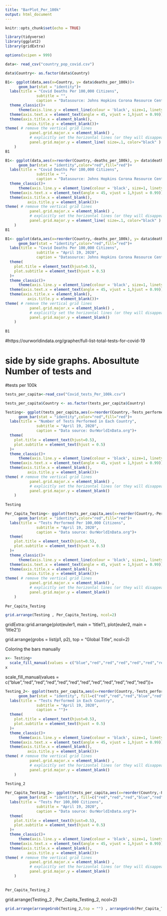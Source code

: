 ```yaml
---
title: "BarPlot_Per_100k"
output: html_document
---
```


```r
knitr::opts_chunk$set(echo = TRUE)
```

```r
library(tidyverse)
library(ggplot2)
library(gridExtra)
```

```r
options(scipen = 999)
```


```r
data<- read_csv("country_pop_covid.csv")
```

```r
data$Country<- as.factor(data$Country)
```

```r
B1<- ggplot(data,aes(x=Country, y= data$deaths_per_100k))+
      geom_bar(stat = "identity")+
  labs(title = "Covid Deaths Per 100,000 Citizens",
              subtitle = "",
              caption = "Datasource: Johns Hopkins Corona Resource Center")+
  theme_classic()+
      theme(axis.line.y = element_line(colour = 'black', size=1, linetype='solid'))+
  theme(axis.text.x = element_text(angle = 45, vjust = 1,hjust = 0.99))+
  theme(axis.title.x = element_blank(),
          axis.title.y = element_blank())+
theme( # remove the vertical grid lines
           panel.grid.major.x = element_blank() ,
           # explicitly set the horizontal lines (or they will disappear too)
           panel.grid.major.y = element_line( size=.1, color="black" ) 
    )
B1
```

```r
B1<- ggplot(data,aes(x=reorder(Country,-deaths_per_100k), y= data$deaths_per_100k))+
      geom_bar(stat = "identity",color="red",fill="red")+
  labs(title = "Covid Deaths Per 100,000 Citizens",
              subtitle = "",
              caption = "Datasource: Johns Hopkins Corona Resource Center")+
  theme_classic()+
      theme(axis.line.y = element_line(colour = 'black', size=1, linetype='solid'))+
  theme(axis.text.x = element_text(angle = 45, vjust = 1,hjust = 0.99))+
  theme(axis.title.x = element_blank(),
          axis.title.y = element_blank())+
theme( # remove the vertical grid lines
           panel.grid.major.x = element_blank() ,
           # explicitly set the horizontal lines (or they will disappear too)
           panel.grid.major.y = element_line( size=.1, color="black" ) 
    )
B1
```


```r
B1<- ggplot(data,aes(x=reorder(Country,-deaths_per_100k), y= data$deaths_per_100k))+
      geom_bar(stat = "identity",color="red",fill="red")+
  labs(title = "Covid Deaths Per 100,000 Citizens",
              subtitle = "April 19, 2020",
              caption = "Datasource: Johns Hopkins Corona Resource Center")+
  theme(
    plot.title = element_text(hjust=0.5),
    plot.subtitle = element_text(hjust = 0.5)
  )+
  theme_classic()+
      theme(axis.line.y = element_line(colour = 'black', size=1, linetype='solid'))+
  theme(axis.text.x = element_text(angle = 45, vjust = 1,hjust = 0.99))+
  theme(axis.title.x = element_blank(),
          axis.title.y = element_blank())+
theme( # remove the vertical grid lines
           panel.grid.major.x = element_blank() ,
           # explicitly set the horizontal lines (or they will disappear too)
           panel.grid.major.y = element_blank() 
    )
  
B1
```

#https://ourworldindata.org/grapher/full-list-total-tests-for-covid-19


# side by side graphs.  Abosultute Number of tests and 
#tests per 100k

```r
tests_per_capita<-read_csv("Covid_tests_Per_100k.csv")
```

```r
tests_per_capita$Country <- as.factor(tests_per_capita$Country)
```


```r
Testing<- ggplot(tests_per_capita,aes(x=reorder(Country,-Tests_performed), y= Tests_performed))+
      geom_bar(stat = "identity",color="red",fill="red")+
  labs(title = "Number of Tests Performed in Each Country",
              subtitle = "April 19, 2020",
              caption = "Data source: OurWorldInData.org")+
  theme(
    plot.title = element_text(hjust=0.5),
    plot.subtitle = element_text(hjust = 0.5)
  )+
  theme_classic()+
      theme(axis.line.y = element_line(colour = 'black', size=1, linetype='solid'))+
  theme(axis.text.x = element_text(angle = 45, vjust = 1,hjust = 0.99))+
  theme(axis.title.x = element_blank(),
          axis.title.y = element_blank())+
theme( # remove the vertical grid lines
           panel.grid.major.x = element_blank() ,
           # explicitly set the horizontal lines (or they will disappear too)
           panel.grid.major.y = element_blank() 
    )
  
Testing
```



```r
Per_Capita_Testing<- ggplot(tests_per_capita,aes(x=reorder(Country,-Per), y= Per))+
      geom_bar(stat = "identity",color="red",fill="red")+
  labs(title = "Tests Performed Per 100,000 Citizens",
              subtitle = "April 19, 2020",
              caption = "Data source: OurWorldInData.org")+
  theme(
    plot.title = element_text(hjust=0.5),
    plot.subtitle = element_text(hjust = 0.5)
  )+
  theme_classic()+
      theme(axis.line.y = element_line(colour = 'black', size=1, linetype='solid'))+
  theme(axis.text.x = element_text(angle = 45, vjust = 1,hjust = 0.99))+
  theme(axis.title.x = element_blank(),
          axis.title.y = element_blank())+
theme( # remove the vertical grid lines
           panel.grid.major.x = element_blank() ,
           # explicitly set the horizontal lines (or they will disappear too)
           panel.grid.major.y = element_blank() 
    )
  
Per_Capita_Testing
```


```r
grid.arrange(Testing , Per_Capita_Testing, ncol=2)
```

gridExtra::grid.arrange(plot(euler1, main = 'title1'),
plot(euler2, main = 'title2'))

grid.arrange(grobs = list(p1, p2), top = "Global Title", ncol=2)


############  Coloring the bars manually################

```r
x<- Testing+
  scale_fill_manual(values = c("blue","red","red","red","red","red","red","red","red","red","red","red"))
x
```

scale_fill_manual(values = c("blue","red","red","red","red","red","red","red","red","red","red","red"))+

```r
Testing_2<- ggplot(tests_per_capita,aes(x=reorder(Country,-Tests_performed), y= Tests_performed))+
      geom_bar(stat = "identity", fill=c("red","red","red","blue","red","red","red","red","red","red","red","red"))+
  labs(title = "Tests Performed in Each Country",
              subtitle = "April 19, 2020",
              caption = "")+
  theme(
    plot.title = element_text(hjust=0.5),
    plot.subtitle = element_text(hjust = 0.5)
  )+
  theme_classic()+
      theme(axis.line.y = element_line(colour = 'black', size=1, linetype='solid'))+
  theme(axis.text.x = element_text(angle = 45, vjust = 1,hjust = 0.99))+
  theme(axis.title.x = element_blank(),
          axis.title.y = element_blank())+
theme( # remove the vertical grid lines
           panel.grid.major.x = element_blank() ,
           # explicitly set the horizontal lines (or they will disappear too)
           panel.grid.major.y = element_blank() 
    )
  
Testing_2
```

```r
Per_Capita_Testing_2<- ggplot(tests_per_capita,aes(x=reorder(Country,-Per), y= Per))+
      geom_bar(stat = "identity", fill=c("red","red","red","blue","red","red","red","red","red","red","red","red"))+
  labs(title = "Tests Per 100,000 Citizens",
              subtitle = "April 19, 2020",
              caption = "Data source: OurWorldInData.org")+
  theme(
    plot.title = element_text(hjust=0.5),
    plot.subtitle = element_text(hjust = 0.5)
  )+
  theme_classic()+
      theme(axis.line.y = element_line(colour = 'black', size=1, linetype='solid'))+
  theme(axis.text.x = element_text(angle = 45, vjust = 1,hjust = 0.99))+
  theme(axis.title.x = element_blank(),
          axis.title.y = element_blank())+
theme( # remove the vertical grid lines
           panel.grid.major.x = element_blank() ,
           # explicitly set the horizontal lines (or they will disappear too)
           panel.grid.major.y = element_blank() 
    )
  
  
Per_Capita_Testing_2
```



grid.arrange(Testing_2 , Per_Capita_Testing_2, ncol=2)

```r
grid.arrange(arrangeGrob(Testing_2,top = "") , arrangeGrob(Per_Capita_Testing_2,top = "") , top= "Keeping It In Proportion", ncol=2)
```



